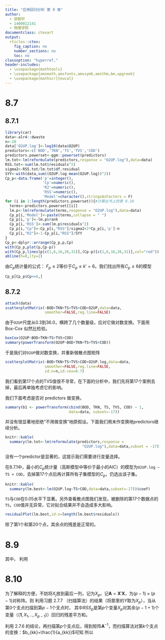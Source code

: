 ---
title: "应用回归分析 第 9 章"
author:
  - 邵智轩
  - 1400012141
  - 物理学院
documentclass: ctexart
output:
  rticles::ctex:
    fig_caption: no
    number_sections: no
    toc: no
classoption: "hyperref,"
header-includes:
  - \usepackage{mathtools}
  - \usepackage{amsmath,amsfonts,amssymb,amsthm,bm,upgreek}
  - \usepackage[mathscr]{eucal}
---

# 8.7

## 8.7.1

```{r,warning=FALSE}
library(car)
data<-alr4::dwaste
n<-20
data['O2UP.log']<-log10(data$O2UP)
predictors<-c('BOD','TKN','TS','TVS','COD')
predictors.powerset<-ggm::powerset(predictors)
lm.tot<-lm(reformulate(predictors,response = "O2UP.log"),data=data)
RSS.tot<-sum(lm.tot$residuals^2)
sigma2<-RSS.tot/lm.tot$df.residual
SYY<-with(data,sum((O2UP.log-mean(O2UP.log))^2))
Cp_p<-data.frame('p'=integer(),
                 'Cp'=numeric(),
                 'R2'=numeric(),
                 'RSS'=numeric(),
                 'Model'=character(),stringsAsFactors = F)
for (i in 1:length(predictors.powerset)){#计算出书上的表 8.10
  terms<-predictors.powerset[[i]]
  lm.p<-lm(reformulate(terms,response = "O2UP.log"),data=data)
  Cp_p[i,'Model']<-paste(terms,collapse = " ")
  Cp_p[i,'p']<-lm.p$rank
  Cp_p[i,'RSS']<-sum(lm.p$residuals^2)
  Cp_p[i,"Cp"]<-Cp_p[i,"RSS"]/sigma2+2*Cp_p[i,'p']-n
  Cp_p[i,"R2"]<-1-Cp_p[i,"RSS"]/SYY
}
Cp_p<-dplyr::arrange(Cp_p,p,Cp)
with(Cp_p,plot(p,Cp-p))
with(Cp_p,lines(p[c(1,6,16,26,31)],(Cp-p)[c(1,6,16,26,31)],col="red"))
abline(h=0,lty=2)
```
由$C_p$统计量的公式：
\begin{eqnarray}
  C_p&=&\frac{RSS_p}{\hat \sigma^2}+2p-n\\
  &=&(k'-p)(F_p-1)+p
\end{eqnarray}
$F_p\le 2$等价于$C_p\le k'=6$。我们找出所有$C_p\le6$的模型

```{r}
Cp_p[Cp_p$Cp<=6,]
```

## 8.7.2

```{r,warning=FALSE}
attach(data)
scatterplotMatrix(~BOD+TKN+TS+TVS+COD+O2UP,data=data,
                  smoother=FALSE,reg.line=FALSE)
```
由于`O2UP`尺度从0.3到36.0，横跨了几个数量级，应对它做对数变换。下面用 Box-Cox 似然比检验。

```{r,warning=F}
boxCox(O2UP~BOD+TKN+TS+TVS+COD)
summary(powerTransform(O2UP~BOD+TKN+TS+TVS+COD))
```

于是我们对`O2UP`做对数变换，并重新做散点图矩阵
```{r}
scatterplotMatrix(~BOD+TKN+TS+TVS+COD+O2UP.log,data=data,
                  smoother=FALSE,reg.line=FALSE,
                  id.n=n,id.cex=0.7)
```
我们看到第17个点的TVS值很不寻常，在下面的分析中，我们先将第17个案例去掉，最后再单独考虑它的影响。

我们下面考虑是否对 predictors 做变换。
```{r}
summary(b1 <- powerTransform(cbind(BOD, TKN, TS, TVS, COD) ~ 1,
                             data=data, subset=-17))
```
并没有很显著地拒绝“不用做变换”地原假设。下面我们用未作变换地predictors继续分析。

```{r}
knitr::kable(
  summary(lm.tot<-lm(reformulate(predictors,response =
                                   "O2UP.log"),data=data,subset = -17))$coef)
```

没有一个predictor是显著的，这提示我们需要进行变量选择。

在8.7.1中，最小的$C_p$统计量（高斯模型中等价于最小的AIC）的模型为`O2UP.log ~ TS + COD`，去掉第17个点后再计算所有子集模型的$C_p$，仍选出该子集。

```{r}
knitr::kable(
  summary(lm.best<-lm(O2UP.log~TS+COD,data=data,subset=-17))$coef)
```

`TS`与`COD`在0.05水平下显著。另外查看散点图我们发现，被删除的第17个数据点的`TS`，`COD`值并无异常，它对拟合结果并不会造成多大影响。

```{r}
residualPlot(lm.best,id.n=length(lm.best$residuals))
```

除了第1个和第20个点，其余点的残差是正常的。



# 8.9

\begin{equation}
  \mathrm{Var}(\hat{\bm{\beta}}^*|X)=\sigma^2 (\mathcal{X}'\mathcal{X})^{-1}
\end{equation}
其中，
\begin{eqnarray}
  (\mathcal{X}'\mathcal{X})^{-1}&=&\left(
    \begin{array}{cc}
      SX_1 X_1 & SX_1 X_2\\
      SX_2 X_1 & SX_2 X_2\\
    \end{array}\right)^{-1}\\
  &=&\frac{1}{SX_1 X_1\cdot SX_2 X_2-(SX_1 X_2)^2}\left(
    \begin{array}{cc}
      SX_2 X_2 & -SX_1 X_2\\
      -SX_2 X_1 & SX_1 X_1\\
    \end{array}\right)
\end{eqnarray}
利用
\begin{equation}
  R_{12}^2=\frac{(SX_1 X_2)^2}{SX_1 X_1 SX_2 X_2}
\end{equation}
\begin{eqnarray}
  \mathrm{Var}(\hat \beta_1)&=&\sigma^2\frac{1}{SX_1 X_1\cdot SX_2 X_2-(SX_1 X_2)^2} SX_2 X_2\\
  &=&\sigma^2 \frac{1}{SX_1 X_1 \cdot SX_2 X_2 (1-R_{12}^2)} SX_2 X_2\\
  &=&\frac{\sigma^2}{1-R_{12}^2}\frac{1}{SX_1 X_1}
\end{eqnarray}

# 8.10

为了解释的方便，不妨将$X_j$放到最后一列，记为$X_p$。记$\bm{A}=\bm{X}'\bm{X}$，为$(p-1)\times(p-1)$对称阵。则
\begin{equation}
  \mathrm{Var}(\hat \beta_p)=\sigma^2 [\bm{A}^{-1}]_{pp}
\end{equation}
利用习题 2.7.7 （扫描算法）的结果（将那里的$Y$取为$X_p$），当从第0个支点扫描到第$p-1$个支点时，
\begin{equation}
  \text{Sweep}\bm{A}[0,1,2,...,p-1]=\left(
    \begin{array}{cc}
      (\bm{X}'\bm{X})^{-1}&\hat{\bm{\beta}_p}\\
      -\hat{\bm{\beta}'_p}&RSS_p
    \end{array}
  \right)
\end{equation}
其中$RSS_p$是第$p$个变量$X_p$对其余$(p-1+1)$个变量（$\{\bm{1},X_1,..,X_{p-1}\}$）回归的残差平方和。

利用 2.7.6 的结论，再扫描第$p$个支点后，得到矩阵$\bm{A}^{-1}$，而扫描算法对第$k$个支点的变换：$b_{kk}=\frac{1}{a_{kk}}$可知
\begin{eqnarray}
  [\bm{A}^{-1}]_{pp}&=&[\text{Sweep}\bm{A}[0,1,2,...,p-1,p]]_{pp}\\
                    &=& 1/[\text{Sweep}\bm{A}[0,1,2,...,p-1]]_{pp}\\
                    &=& \frac{1}{RSS_p}
\end{eqnarray}
所以
\begin{eqnarray}
  \mathrm{Var}(\hat \beta_p)&=&\frac{\sigma^2}{RSS_p}\\
  &=&\frac{\sigma^2}{SX_p X_p(1-R_p^2)}
\end{eqnarray}